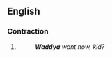 ==English==

===Contraction===
{{en-cont}}

# {{lb|en|informal}} {{eye dialect of|en|[[what]] [[do]] [[you]]}}
#: '''''Waddya''' want now, kid?''